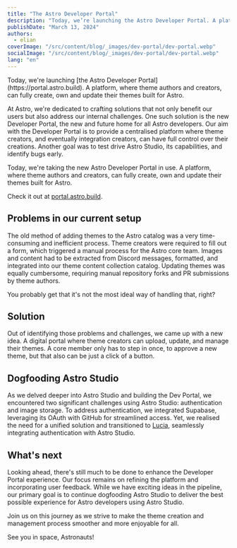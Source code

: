 ```yaml
---
title: "The Astro Developer Portal"
description: "Today, we’re launching the Astro Developer Portal. A platform, where theme authors and creators, can fully create, own and update their themes built for Astro."
publishDate: "March 13, 2024"
authors:
  - elian
coverImage: "/src/content/blog/_images/dev-portal/dev-portal.webp"
socialImage: "/src/content/blog/_images/dev-portal/dev-portal.webp"
lang: "en"
---
```



<BlogSummary>
Today, we're launching [the Astro Developer Portal](https://portal.astro.build). A platform, where theme authors and creators, can fully create, own and update their themes built for Astro.
</BlogSummary>

At Astro, we're dedicated to crafting solutions that not only benefit our users but also address our internal challenges. One such solution is the new Developer Portal, the new and future home for all Astro developers. Our aim with the Developer Portal is to provide a centralised platform where theme creators, and eventually integration creators, can have full control over their creations. Another goal was to test drive Astro Studio, its capabilities, and identify bugs early.

Today, we're taking the new Astro Developer Portal in use. A platform, where theme authors and creators, can fully create, own and update their themes built for Astro.

Check it out at [portal.astro.build](https://portal.astro.build).

<BlogContentImage src={dashboard} alt="" />

## Problems in our current setup

The old method of adding themes to the Astro catalog was a very time-consuming and inefficient process. Theme creators were required to fill out a form, which triggered a manual process for the Astro core team. Images and content had to be extracted from Discord messages, formatted, and integrated into our theme content collection catalog. Updating themes was equally cumbersome, requiring manual repository forks and PR submissions by theme authors.

You probably get that it's not the most ideal way of handling that, right?

## Solution

Out of identifying those problems and challenges, we came up with a new idea. A digital portal where theme creators can upload, update, and manage their themes. A core member only has to step in once, to approve a new theme, but that also can be just a click of a button.

## Dogfooding Astro Studio

As we delved deeper into Astro Studio and building the Dev Portal, we encountered two significant challenges using Astro Studio: authentication and image storage. To address authentication, we integrated Supabase, leveraging its OAuth with GitHub for streamlined access. Yet, we realised the need for a unified solution and transitioned to [Lucia](https://lucia-auth.com/), seamlessly integrating authentication with Astro Studio.

## What's next

Looking ahead, there's still much to be done to enhance the Developer Portal experience. Our focus remains on refining the platform and incorporating user feedback. While we have exciting ideas in the pipeline, our primary goal is to continue dogfooding Astro Studio to deliver the best possible experience for Astro developers using Astro Studio.

Join us on this journey as we strive to make the theme creation and management process smoother and more enjoyable for all.

See you in space, Astronauts!